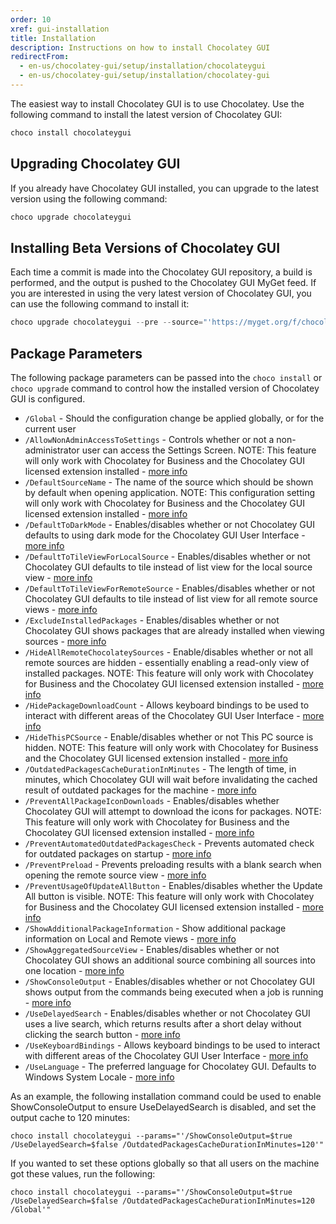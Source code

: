 ```yaml
---
order: 10
xref: gui-installation
title: Installation
description: Instructions on how to install Chocolatey GUI
redirectFrom:
  - en-us/chocolatey-gui/setup/installation/chocolateygui
  - en-us/chocolatey-gui/setup/installation/chocolatey-gui
---
```


The easiest way to install Chocolatey GUI is to use Chocolatey.  Use the
following command to install the latest version of Chocolatey GUI:

```powershell
choco install chocolateygui
```

## Upgrading Chocolatey GUI

If you already have Chocolatey GUI installed, you can upgrade to the latest
version using the following command:

```powershell
choco upgrade chocolateygui
```

## Installing Beta Versions of Chocolatey GUI

Each time a commit is made into the Chocolatey GUI repository, a build is
performed, and the output is pushed to the Chocolatey GUI MyGet feed.  If you
are interested in using the very latest version of Chocolatey GUI, you can use
the following command to install it:

```powershell
choco upgrade chocolateygui --pre --source="'https://myget.org/f/chocolateygui'"
```

 ## Package Parameters

The following package parameters can be passed into the `choco install` or `choco upgrade` command to control how the installed version of Chocolatey GUI is configured.

- `/Global` - Should the configuration change be applied globally, or for the current user
- `/AllowNonAdminAccessToSettings` - Controls whether or not a non-administrator user can access the Settings Screen. NOTE: This feature will only work with Chocolatey for Business and the Chocolatey GUI licensed extension installed - [more info](xref:allow-non-admin-access-to-settings)
- `/DefaultSourceName` - The name of the source which should be shown by default when opening application. NOTE: This configuration setting will only work with Chocolatey for Business and the Chocolatey GUI licensed extension installed - [more info](xref:default-source-name)
- `/DefaultToDarkMode` - Enables/disables whether or not Chocolatey GUI defaults to using dark mode for the Chocolatey GUI User Interface - [more info](xref:default-to-dark-mode)
- `/DefaultToTileViewForLocalSource` - Enables/disables whether or not Chocolatey GUI defaults to tile instead of list view for the local source view - [more info](xref:default-to-tile-view-for-local-source)
- `/DefaultToTileViewForRemoteSource` - Enables/disables whether or not Chocolatey GUI defaults to tile instead of list view for all remote source views - [more info](xref:default-to-tile-view-for-remote-source)
- `/ExcludeInstalledPackages` - Enables/disables whether or not Chocolatey GUI shows packages that are already installed when viewing sources - [more info](xref:exclude-installed-packages)
- `/HideAllRemoteChocolateySources` - Enable/disables whether or not all remote sources are hidden - essentially enabling a read-only view of installed packages. NOTE: This feature will only work with Chocolatey for Business and the Chocolatey GUI licensed extension installed - [more info](xref:hide-all-remote-chocolatey-sources)
- `/HidePackageDownloadCount` - Allows keyboard bindings to be used to interact with different areas of the Chocolatey GUI User Interface - [more info](xref:hide-package-download-count)
- `/HideThisPCSource` - Enable/disables whether or not This PC source is hidden. NOTE: This feature will only work with Chocolatey for Business and the Chocolatey GUI licensed extension installed - [more info](xref:hide-this-pc-source)
- `/OutdatedPackagesCacheDurationInMinutes` - The length of time, in minutes, which Chocolatey GUI will wait before invalidating the cached result of outdated packages for the machine - [more info](xref:outdated-packages-cache-duration-in-minutes)
- `/PreventAllPackageIconDownloads` - Enables/disables whether Chocolatey GUI will attempt to download the icons for packages. NOTE: This feature will only work with Chocolatey for Business and the Chocolatey GUI licensed extension installed - [more info](xref:prevent-all-package-icon-downloads)
- `/PreventAutomatedOutdatedPackagesCheck` - Prevents automated check for outdated packages on startup - [more info](xref:prevent-automated-outdated-packages-check)
- `/PreventPreload` - Prevents preloading results with a blank search when opening the remote source view - [more info](xref:prevent-preload)
- `/PreventUsageOfUpdateAllButton` - Enables/disables whether the Update All button is visible. NOTE: This feature will only work with Chocolatey for Business and the Chocolatey GUI licensed extension installed - [more info](xref:prevent-usage-of-update-all-button)
- `/ShowAdditionalPackageInformation` - Show additional package information on Local and Remote views - [more info](xref:show-additional-package-information)
- `/ShowAggregatedSourceView` - Enables/disables whether or not Chocolatey GUI shows an additional source combining all sources into one location - [more info](xref:show-aggregated-source-view)
- `/ShowConsoleOutput` - Enables/disables whether or not Chocolatey GUI shows output from the commands being executed when a job is running - [more info](xref:show-console-output)
- `/UseDelayedSearch` - Enables/disables whether or not Chocolatey GUI uses a live search, which returns results after a short delay without clicking the search button - [more info](xref:use-delayed-search)
- `/UseKeyboardBindings` - Allows keyboard bindings to be used to interact with different areas of the Chocolatey GUI User Interface - [more info](xref:use-keyboard-bindings)
- `/UseLanguage` - The preferred language for Chocolatey GUI. Defaults to Windows System Locale - [more info](xref:use-language)

As an example, the following installation command could be used to enable ShowConsoleOutput to ensure UseDelayedSearch is disabled, and set the output cache to 120 minutes:

```
choco install chocolateygui --params="'/ShowConsoleOutput=$true /UseDelayedSearch=$false /OutdatedPackagesCacheDurationInMinutes=120'"
```

If you wanted to set these options globally so that all users on the machine got these values, run the following:

```
choco install chocolateygui --params="'/ShowConsoleOutput=$true /UseDelayedSearch=$false /OutdatedPackagesCacheDurationInMinutes=120 /Global'"
```